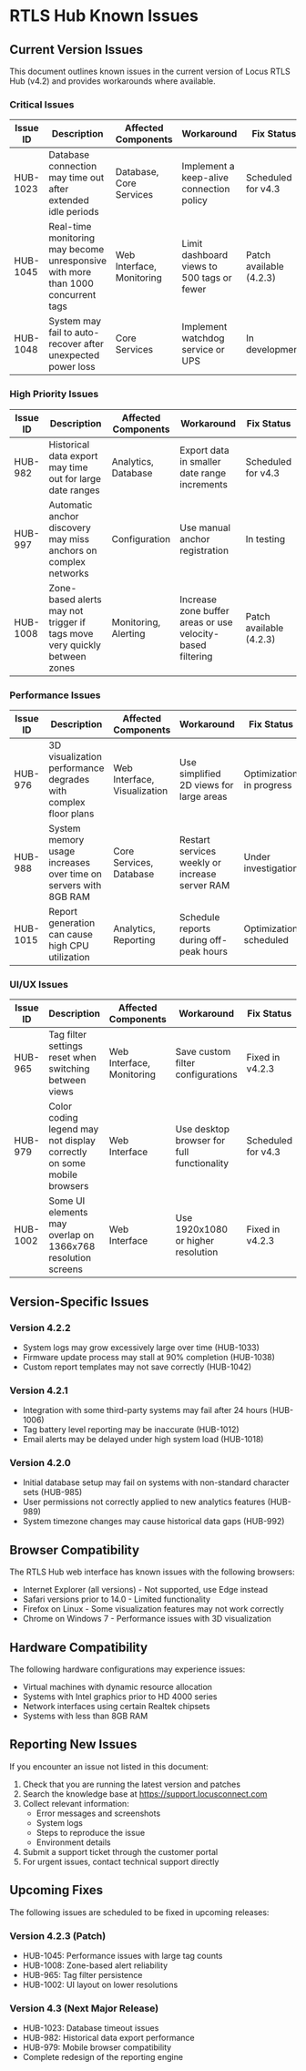 # RTLS Hub Known Issues

## Current Version Issues

This document outlines known issues in the current version of Locus RTLS Hub (v4.2) and provides workarounds where available.

### Critical Issues

| Issue ID | Description | Affected Components | Workaround | Fix Status |
|----------|-------------|---------------------|------------|------------|
| HUB-1023 | Database connection may time out after extended idle periods | Database, Core Services | Implement a keep-alive connection policy | Scheduled for v4.3 |
| HUB-1045 | Real-time monitoring may become unresponsive with more than 1000 concurrent tags | Web Interface, Monitoring | Limit dashboard views to 500 tags or fewer | Patch available (4.2.3) |
| HUB-1048 | System may fail to auto-recover after unexpected power loss | Core Services | Implement watchdog service or UPS | In development |

### High Priority Issues

| Issue ID | Description | Affected Components | Workaround | Fix Status |
|----------|-------------|---------------------|------------|------------|
| HUB-982 | Historical data export may time out for large date ranges | Analytics, Database | Export data in smaller date range increments | Scheduled for v4.3 |
| HUB-997 | Automatic anchor discovery may miss anchors on complex networks | Configuration | Use manual anchor registration | In testing |
| HUB-1008 | Zone-based alerts may not trigger if tags move very quickly between zones | Monitoring, Alerting | Increase zone buffer areas or use velocity-based filtering | Patch available (4.2.3) |

### Performance Issues

| Issue ID | Description | Affected Components | Workaround | Fix Status |
|----------|-------------|---------------------|------------|------------|
| HUB-976 | 3D visualization performance degrades with complex floor plans | Web Interface, Visualization | Use simplified 2D views for large areas | Optimization in progress |
| HUB-988 | System memory usage increases over time on servers with 8GB RAM | Core Services, Database | Restart services weekly or increase server RAM | Under investigation |
| HUB-1015 | Report generation can cause high CPU utilization | Analytics, Reporting | Schedule reports during off-peak hours | Optimization scheduled |

### UI/UX Issues

| Issue ID | Description | Affected Components | Workaround | Fix Status |
|----------|-------------|---------------------|------------|------------|
| HUB-965 | Tag filter settings reset when switching between views | Web Interface, Monitoring | Save custom filter configurations | Fixed in v4.2.3 |
| HUB-979 | Color coding legend may not display correctly on some mobile browsers | Web Interface | Use desktop browser for full functionality | Scheduled for v4.3 |
| HUB-1002 | Some UI elements may overlap on 1366x768 resolution screens | Web Interface | Use 1920x1080 or higher resolution | Fixed in v4.2.3 |

## Version-Specific Issues

### Version 4.2.2

* System logs may grow excessively large over time (HUB-1033)
* Firmware update process may stall at 90% completion (HUB-1038)
* Custom report templates may not save correctly (HUB-1042)

### Version 4.2.1

* Integration with some third-party systems may fail after 24 hours (HUB-1006)
* Tag battery level reporting may be inaccurate (HUB-1012)
* Email alerts may be delayed under high system load (HUB-1018)

### Version 4.2.0

* Initial database setup may fail on systems with non-standard character sets (HUB-985)
* User permissions not correctly applied to new analytics features (HUB-989)
* System timezone changes may cause historical data gaps (HUB-992)

## Browser Compatibility

The RTLS Hub web interface has known issues with the following browsers:

* Internet Explorer (all versions) - Not supported, use Edge instead
* Safari versions prior to 14.0 - Limited functionality
* Firefox on Linux - Some visualization features may not work correctly
* Chrome on Windows 7 - Performance issues with 3D visualization

## Hardware Compatibility

The following hardware configurations may experience issues:

* Virtual machines with dynamic resource allocation
* Systems with Intel graphics prior to HD 4000 series
* Network interfaces using certain Realtek chipsets
* Systems with less than 8GB RAM

## Reporting New Issues

If you encounter an issue not listed in this document:

1. Check that you are running the latest version and patches
2. Search the knowledge base at https://support.locusconnect.com
3. Collect relevant information:
   * Error messages and screenshots
   * System logs
   * Steps to reproduce the issue
   * Environment details
4. Submit a support ticket through the customer portal
5. For urgent issues, contact technical support directly

## Upcoming Fixes

The following issues are scheduled to be fixed in upcoming releases:

### Version 4.2.3 (Patch)

* HUB-1045: Performance issues with large tag counts
* HUB-1008: Zone-based alert reliability
* HUB-965: Tag filter persistence
* HUB-1002: UI layout on lower resolutions

### Version 4.3 (Next Major Release)

* HUB-1023: Database timeout issues
* HUB-982: Historical data export performance
* HUB-979: Mobile browser compatibility
* Complete redesign of the reporting engine

